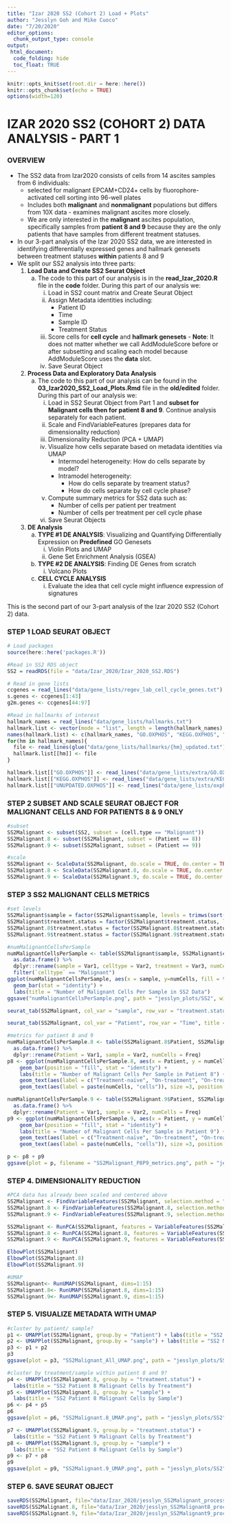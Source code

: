```yaml
---
title: "Izar 2020 SS2 (Cohort 2) Load + Plots"
author: "Jesslyn Goh and Mike Cuoco"
date: "7/20/2020"
editor_options: 
  chunk_output_type: console
output:
 html_document:
  code_folding: hide
  toc_float: TRUE 
---
```


```r
knitr::opts_knit$set(root.dir = here::here())
knitr::opts_chunk$set(echo = TRUE)
options(width=120)
```

# IZAR 2020 SS2 (COHORT 2) DATA ANALYSIS - PART 1

### OVERVIEW
* The SS2 data from Izar2020 consists of cells from 14 ascites samples from 6 individuals: 
    - selected for malignant EPCAM+CD24+ cells by fluorophore-activated cell sorting into 96-well plates
    - Includes both **malignant** and **nonmalignant** populations but differs from 10X data - examines malignant ascites more closely. 
    - We are only interested in the **malignant** ascites population, specifically samples from **patient 8 and 9** because they are the only patients that have samples from different treatment statuses. 
    
* In our 3-part analysis of the Izar 2020 SS2 data, we are interested in identifying differentially expressed genes and hallmark genesets between treatment statuses **within** patients 8 and 9 
* We split our SS2 analysis into three parts: 
    1. **Load Data and Create SS2 Seurat Object**
        a. The code to this part of our analysis is in the **read_Izar_2020.R** file in the **code** folder. During this part of our analysis we: 
            i. Load in SS2 count matrix and Create Seurat Object 
            ii. Assign Metadata identities including: 
                - Patient ID
                - Time
                - Sample ID
                - Treatment Status 
            iii. Score cells for **cell cycle** and **hallmark genesets** 
                - **Note**: It does not matter whether we call AddModuleScore before or after subsetting and scaling each model because AddModuleScore uses the **data** slot. 
            iv. Save Seurat Object
          
    2. **Process Data and Exploratory Data Analysis**
        a. The code to this part of our analysis can be found in the **03_Izar2020_SS2_Load_Plots.Rmd** file in the **old/edited** folder. During this part of our analysis we: 
            i. Load in SS2 Seurat Object from Part 1 and **subset for Malignant cells then for patient 8 and 9**. Continue analysis separately for each patient. 
            ii. Scale and FindVariableFeatures (prepares data for dimensionality reduction)
            iii. Dimensionality Reduction (PCA + UMAP)
            iv. Visualize how cells separate based on metadata identities via UMAP 
                  - Intermodel heterogeneity: How do cells separate by model? 
                  - Intramodel heterogeneity: 
                      * How do cells separate by treament status? 
                      * How do cells separate by cell cycle phase? 
            v. Compute summary metrics for SS2 data such as:
                - Number of cells per patient per treatment 
                - Number of cells per treatment per cell cycle phase 
            vi. Save Seurat Objects 
            
    3. **DE Analysis**
        a. **TYPE #1 DE ANALYSIS**: Visualizing and Quantifying Differentially Expression on **Predefined** GO Genesets
            i. Violin Plots and UMAP 
            ii. Gene Set Enrichment Analysis (GSEA)
        b. **TYPE #2 DE ANALYSIS**: Finding DE Genes from scratch
            i. Volcano Plots 
        c. **CELL CYCLE ANALYSIS**
            i. Evaluate the idea that cell cycle might influence expression of signatures 

This is the second part of our 3-part analysis of the Izar 2020 SS2 (Cohort 2) data. 

### STEP 1 LOAD SEURAT OBJECT

```r
# Load packages
source(here::here('packages.R'))

#Read in SS2 RDS object
SS2 = readRDS(file = "data/Izar_2020/Izar_2020_SS2.RDS")

# Read in gene lists
ccgenes = read_lines("data/gene_lists/regev_lab_cell_cycle_genes.txt")
s.genes <- ccgenes[1:43]
g2m.genes <- ccgenes[44:97]

#Read in hallmarks of interest
hallmark_names = read_lines("data/gene_lists/hallmarks.txt")
hallmark.list <- vector(mode = "list", length = length(hallmark_names) + 3)
names(hallmark.list) <- c(hallmark_names, "GO.OXPHOS", "KEGG.OXPHOS", "UNUPDATED.OXPHOS")
for(hm in hallmark_names){
  file <- read_lines(glue("data/gene_lists/hallmarks/{hm}_updated.txt"), skip = 1)
  hallmark.list[[hm]] <- file
}

hallmark.list[["GO.OXPHOS"]] <- read_lines("data/gene_lists/extra/GO.OXPHOS.txt", skip = 1)
hallmark.list[["KEGG.OXPHOS"]] <- read_lines("data/gene_lists/extra/KEGG.OXPHOS.txt", skip = 2)
hallmark.list[["UNUPDATED.OXPHOS"]] <- read_lines("data/gene_lists/oxphos.txt", skip =1)

```

### STEP 2 SUBSET AND SCALE SEURAT OBJECT FOR MALIGNANT CELLS AND FOR PATIENTS 8 & 9 ONLY 
```r
#subset
SS2Malignant <- subset(SS2, subset = (cell.type == "Malignant"))
SS2Malignant.8 <- subset(SS2Malignant, subset = (Patient == 8))
SS2Malignant.9 <- subset(SS2Malignant, subset = (Patient == 9))

#scale
SS2Malignant <- ScaleData(SS2Malignant, do.scale = TRUE, do.center = TRUE)
SS2Malignant.8 <- ScaleData(SS2Malignant.8, do.scale = TRUE, do.center = TRUE)
SS2Malignant.9 <- ScaleData(SS2Malignant.9, do.scale = TRUE, do.center = TRUE)
```

### STEP 3 SS2 MALIGNANT CELLS METRICS 
```r
#set levels
SS2Malignant$sample = factor(SS2Malignant$sample, levels = trimws(sort(formatC(unique(SS2$sample)))))
SS2Malignant$treatment.status = factor(SS2Malignant$treatment.status, levels = c("Treatment-naïve","On-treatment"))
SS2Malignant.8$treatment.status = factor(SS2Malignant.8$treatment.status, levels = c("Treatment-naïve","On-treatment"))
SS2Malignant.9$treatment.status = factor(SS2Malignant.9$treatment.status, levels = c("Treatment-naïve","On-treatment"))

#numMalignantCellsPerSample
numMalignantCellsPerSample <- table(SS2Malignant$sample, SS2Malignant$cell.type, SS2Malignant$treatment.status) %>%
  as.data.frame() %>% 
  dplyr::rename(sample = Var1, celltype = Var2, treatment = Var3, numCells = Freq) %>% 
  filter(`celltype` == "Malignant")
ggplot(numMalignantCellsPerSample, aes(x = sample, y=numCells, fill = treatment)) + 
  geom_bar(stat = "identity") + 
  labs(title = "Number of Malignant Cells Per Sample in SS2 Data") 
ggsave("numMalignantCellsPerSample.png", path = "jesslyn_plots/SS2", width = 8, height = 8)

seurat_tab(SS2Malignant, col_var = "sample", row_var = "treatment.status", title = "Number of Malignant cells per Sample per treatment status")

seurat_tab(SS2Malignant, col_var = "Patient", row_var = "Time", title = "Number of Malignant cells per Sample per Patient")

#metrics for patient 8 and 9
numMalignantCellsPerSample.8 <- table(SS2Malignant.8$Patient, SS2Malignant.8$sample) %>%
  as.data.frame() %>% 
  dplyr::rename(Patient = Var1, sample = Var2, numCells = Freq)
p8 <- ggplot(numMalignantCellsPerSample.8, aes(x = Patient, y = numCells, fill = sample)) + 
    geom_bar(position = "fill", stat = "identity") + 
    labs(title = "Number of Malignant Cells Per Sample in Patient 8") + 
    geom_text(aes(label = c("Treatment-naïve", "On-treatment", "On-treatment")), position = "fill", hjust = 0.5, vjust = 2, color = "white") + 
    geom_text(aes(label = paste(numCells, "cells")), size =3, position = "fill", hjust = 0.5, vjust = 4, color = "white")

numMalignantCellsPerSample.9 <- table(SS2Malignant.9$Patient, SS2Malignant.9$sample) %>%
  as.data.frame() %>% 
  dplyr::rename(Patient = Var1, sample = Var2, numCells = Freq)
p9 <- ggplot(numMalignantCellsPerSample.9, aes(x = Patient, y = numCells, fill = sample)) + 
    geom_bar(position = "fill", stat = "identity") + 
    labs(title = "Number of Malignant Cells Per Sample in Patient 9") + 
    geom_text(aes(label = c("Treatment-naïve", "On-treatment", "On-treatment")), position = "fill", hjust = 0.5, vjust = 2, color = "white") + 
    geom_text(aes(label = paste(numCells, "cells")), size =3, position = "fill", hjust = 0.5, vjust = 4, color = "white")

p <- p8 + p9
ggsave(plot = p, filename = "SS2Malignant_P8P9_metrics.png", path = "jesslyn_plots/SS2", width = 10)
```

### STEP 4. DIMENSIONALITY REDUCTION 
```r
#PCA data has already been scaled and centered above
SS2Malignant <- FindVariableFeatures(SS2Malignant, selection.method = "vst")
SS2Malignant.8 <- FindVariableFeatures(SS2Malignant.8, selection.method = "vst")
SS2Malignant.9 <- FindVariableFeatures(SS2Malignant.9, selection.method = "vst")

SS2Malignant <- RunPCA(SS2Malignant, features = VariableFeatures(SS2Malignant))
SS2Malignant.8 <- RunPCA(SS2Malignant.8, features = VariableFeatures(SS2Malignant.8))
SS2Malignant.9 <- RunPCA(SS2Malignant.9, features = VariableFeatures(SS2Malignant.9))

ElbowPlot(SS2Malignant)
ElbowPlot(SS2Malignant.8)
ElbowPlot(SS2Malignant.9)

#UMAP
SS2Malignant<- RunUMAP(SS2Malignant, dims=1:15)
SS2Malignant.8<- RunUMAP(SS2Malignant.8, dims=1:15)
SS2Malignant.9<- RunUMAP(SS2Malignant.9, dims=1:15)
```

### STEP 5. VISUALIZE METADATA WITH UMAP 
```r
#cluster by patient/ sample? 
p1 <- UMAPPlot(SS2Malignant, group.by = "Patient") + labs(title = "SS2 Malignant Cells UMAP by Patient")
p2 <- UMAPPlot(SS2Malignant, group.by = "sample") + labs(title = "SS2 Malignant Cells UMAP by Sample")
p3 <- p1 + p2 
p3
ggsave(plot = p3, "SS2Malignant_All_UMAP.png", path = "jesslyn_plots/SS2", width = 10)

#cluster by treatment/sample within patient 8 and 9? 
p4 <- UMAPPlot(SS2Malignant.8, group.by = "treatment.status") + 
  labs(title = "SS2 Patient 8 Malignant Cells by Treatment")
p5 <- UMAPPlot(SS2Malignant.8, group.by = "sample") + 
  labs(title = "SS2 Patient 8 Malignant Cells by Sample")
p6 <- p4 + p5
p6
ggsave(plot = p6, "SS2Malignant.8_UMAP.png", path = "jesslyn_plots/SS2", width = 10)

p7 <- UMAPPlot(SS2Malignant.9, group.by = "treatment.status") + 
  labs(title = "SS2 Patient 9 Malignant Cells by Treatment")
p8 <- UMAPPlot(SS2Malignant.9, group.by = "sample") + 
  labs(title = "SS2 Patient 8 Malignant Cells by Sample")
p9 <- p7 + p8
p9
ggsave(plot = p9, "SS2Malignant.9_UMAP.png", path = "jesslyn_plots/SS2", width = 10)

```

### STEP 6. SAVE SEURAT OBJECT 
```r
saveRDS(SS2Malignant, file="data/Izar_2020/jesslyn_SS2Malignant_processed.RDS")
saveRDS(SS2Malignant.8, file="data/Izar_2020/jesslyn_SS2Malignant8_processed.RDS")
saveRDS(SS2Malignant.9, file="data/Izar_2020/jesslyn_SS2Malignant9_processed.RDS")
```
